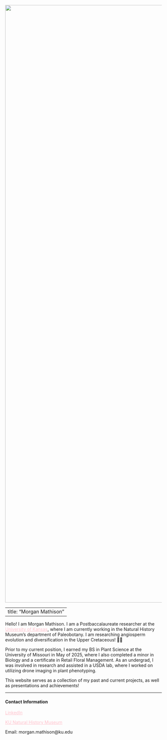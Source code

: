 ![](circleprofile.png){fig-align="center" width="1920"}

---
title: "Morgan Mathison"
---

Hello! I am Morgan Mathison. I am a Postbaccalaureate researcher at the [University of Kansas](https://biodiversity.ku.edu/people/morgan-mathison-paleobotany){style="color: pink"}, where I am currently working in the Natural History Museum's department of Paleobotany. I am researching angiosperm evolution and diversification in the Upper Cretaceous! 🌱🔬

Prior to my current position, I earned my BS in Plant Science at the University of Missouri in May of 2025, where I also completed a minor in Biology and a certificate in Retail Floral Management. As an undergrad, I was involved in research and assisted in a USDA lab, where I worked on utilizing drone imaging in plant phenotyping.

This website serves as a collection of my past and current projects, as well as presentations and achievements!

------------------------------------------------------------------------

#### **Contact Information**

[LinkedIn](https://www.linkedin.com/in/morganmathison/){style="color: pink"}

[KU Natural History Museum](https://biodiversity.ku.edu/people/morgan-mathison-paleobotany){style="color: Pink"}

Email: morgan.mathison\@ku.edu
